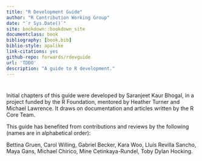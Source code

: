 ```yaml
--- 
title: "R Development Guide"
author: "R Contribution Working Group"
date: "`r Sys.Date()`"
site: bookdown::bookdown_site
documentclass: book
bibliography: [book.bib]
biblio-style: apalike
link-citations: yes
github-repo: forwards/rdevguide
url: 'TDDO'
description: "A guide to R development."
---
```


# {-}

Initial chapters of this guide were developed by Saranjeet Kaur Bhogal, in a project funded by the R Foundation, mentored by Heather Turner and Michael Lawrence. It draws on documentation and articles written by the R Core Team. 

This guide has benefited from contributions and reviews by the following (names are in alphabetical order):

Bettina Gruen, Carol Willing, Gabriel Becker, Kara Woo, Lluís Revilla Sancho, Maya Gans, Michael Chirico, Mine Cetinkaya-Rundel, Toby Dylan Hocking.
